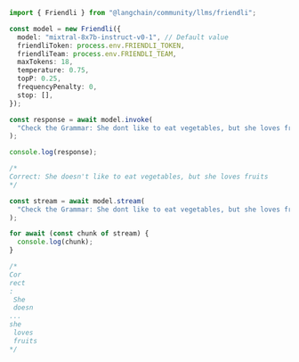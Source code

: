 ```typescript
import { Friendli } from "@langchain/community/llms/friendli";

const model = new Friendli({
  model: "mixtral-8x7b-instruct-v0-1", // Default value
  friendliToken: process.env.FRIENDLI_TOKEN,
  friendliTeam: process.env.FRIENDLI_TEAM,
  maxTokens: 18,
  temperature: 0.75,
  topP: 0.25,
  frequencyPenalty: 0,
  stop: [],
});

const response = await model.invoke(
  "Check the Grammar: She dont like to eat vegetables, but she loves fruits."
);

console.log(response);

/*
Correct: She doesn't like to eat vegetables, but she loves fruits
*/

const stream = await model.stream(
  "Check the Grammar: She dont like to eat vegetables, but she loves fruits."
);

for await (const chunk of stream) {
  console.log(chunk);
}

/*
Cor
rect
:
 She
 doesn
...
she
 loves
 fruits
*/
```
